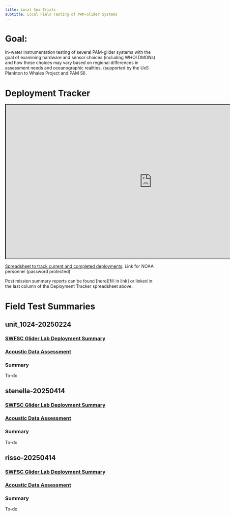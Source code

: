 ```yaml
---
title: Local Sea Trials
subtitle: Local Field Testing of PAM-Glider Systems
---
```


# Goal:

In-water instrumentation testing of several PAM-glider systems with the goal of examining hardware and sensor choices (including WHOI DMONs) and how these choices may vary based on regional differences in assessment needs and oceanographic realities. (supported by the UxS Plankton to Whales Project and PAM SI).

# Deployment Tracker

<iframe src="https://docs.google.com/spreadsheets/d/e/2PACX-1vTPI-3uRxrq3h9f0C1DLAHUVDzpRsHuQDGbjZHOCckjuP2yLr-II1muMCTCFvpn22OKmd2wM2pmU27j/pubhtml?gid=1944379023&amp;single=true&amp;widget=true&amp;headers=false" style="width:950px; height:500px; border: 2px solid black;">

</iframe>

[Spreadsheet to track current and completed deployments](https://docs.google.com/spreadsheets/d/1MzLF2bmLcWy9u6glj3hu6Q1DINr5-NeJPCuBQgy-LZU/edit?usp=sharing). Link for NOAA personnel (password protected)

Post mission summary reports can be found \[here\]\[fill in link\] or linked in the last column of the Deployment Tracker spreadsheet above.

# Field Test Summaries
## unit_1024-20250224
### [SWFSC Glider Lab Deployment Summary](https://docs.google.com/document/d/1LQ9ch1gEuHtHEUbC7dymbtm9UlZu6IaePKbmLpKTlyU/edit?tab=t.0)
### [Acoustic Data Assessment](https://docs.google.com/document/d/17Tu1QX2XrTTKTicmKIXhrJO86YwIlDjTwo5DGiNWbMk/edit?tab=t.0#heading=h.xy58u859kk1o)
### Summary 
To-do

## stenella-20250414
### [SWFSC Glider Lab Deployment Summary](https://docs.google.com/document/d/1JWkHtAoQar3fr0TLmKJT9VI5O5IqFkpEw4G_07ZFRts/edit?tab=t.0)
### [Acoustic Data Assessment](https://docs.google.com/document/d/17Tu1QX2XrTTKTicmKIXhrJO86YwIlDjTwo5DGiNWbMk/edit?tab=t.0#heading=h.8h8jgpqjpia7)
### Summary 
To-do

## risso-20250414
### [SWFSC Glider Lab Deployment Summary](https://docs.google.com/document/d/11aBBLY6xJhdd2vDwuhdBLK3SVcPaqnxbkMR-Fn0rgy0/edit?tab=t.0)
### [Acoustic Data Assessment](https://docs.google.com/document/d/17Tu1QX2XrTTKTicmKIXhrJO86YwIlDjTwo5DGiNWbMk/edit?tab=t.0#heading=h.l1yk3lbyn1p1)
### Summary 
To-do
